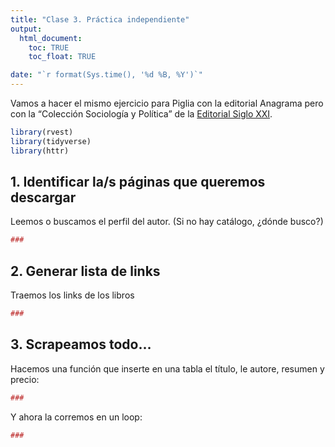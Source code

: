 ```yaml
---
title: "Clase 3. Práctica independiente"
output: 
  html_document:
    toc: TRUE
    toc_float: TRUE

date: "`r format(Sys.time(), '%d %B, %Y')`"
---
```


Vamos a hacer el mismo ejercicio para Piglia con la editorial Anagrama pero con la "Colección Sociología y Política" de la [Editorial Siglo XXI](https://sigloxxieditores.com.ar/).

```r
library(rvest)
library(tidyverse)
library(httr)
```

## 1. Identificar la/s páginas que queremos descargar
Leemos o buscamos el perfil del autor. 
(Si no hay catálogo, ¿dónde busco?)
```r
### 
```

## 2. Generar lista de links
Traemos los links de los libros
```r
###
```

## 3. Scrapeamos todo...
Hacemos una función que inserte en una tabla el título, le autore, resumen y precio: 
```r
###
```

Y ahora la corremos en un loop:

```r
###
```

